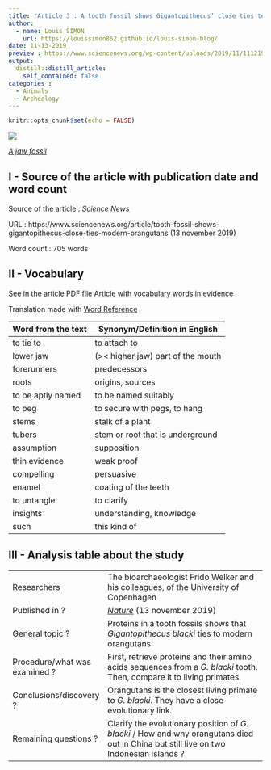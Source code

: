 ```yaml
---
title: "Article 3 : A tooth fossil shows Gigantopithecus’ close ties to modern orangutans"
author:
  - name: Louis SIMON
    url: https://louissimon862.github.io/louis-simon-blog/
date: 11-13-2019
preview : https://www.sciencenews.org/wp-content/uploads/2019/11/111219_BB_ancient-ape_feat-1028x579.jpg
output:
  distill::distill_article:
    self_contained: false
categories :
  - Animals
  - Archeology
---
```


```r
knitr::opts_chunk$set(echo = FALSE)
```

![](https://www.sciencenews.org/wp-content/uploads/2019/11/111219_BB_ancient-ape_feat-1028x579.jpg)

[*A jaw fossil*](https://www.sciencenews.org/wp-content/uploads/2019/11/111219_BB_ancient-ape_feat-1028x579.jpg)

## I - Source of the article with publication date and word count

Source of the article : [*Science News*](https://www.sciencenews.org/article/tooth-fossil-shows-gigantopithecus-close-ties-modern-orangutans)

URL : https://www.sciencenews.org/article/tooth-fossil-shows-gigantopithecus-close-ties-modern-orangutans (13 november 2019)
 
Word count : 705 words
 
## II - Vocabulary

See in the article PDF file [Article with vocabulary words in evidence](https://github.com/LouisSimon862/louis-simon-blog/blob/master/pdf/Article3%2Bvoc.pdf)

Translation made with [Word Reference](https://www.wordreference.com/)

| Word from the text | Synonym/Definition in English | French translation |
| ------------------- | ------------------------------ |
| to tie to | to attach to | avoir un lien avec, être lié avec |
| lower jaw | (>< higher jaw) part of the mouth | mâchoire inférieure |
| forerunners | predecessors | prédécesseurs |
| roots | origins, sources | racines, origines |
| to be aptly named | to be named suitably | bien porter son nom |
| to peg | to secure with pegs, to hang | rattacher, fixer |
| stems | stalk of a plant | tige |
| tubers | stem or root that is underground | tubercule |
| assumption | supposition | hypothèse |
| thin evidence | weak proof | indice faible |
| compelling | persuasive | irréfutable |
| enamel | coating of the teeth | émail |
| to untangle | to clarify | résoudre, éclaircir, démêmler | 
| insights | understanding, knowledge | idée, compréhension, vision |
| such | this kind of | de tel(le)(s) |

## III - Analysis table about the study

|                              |                                                                     |
| ---------------------------- | ------------------------------------------------------------------- |
| Researchers                  | The bioarchaeologist Frido Welker and his colleagues, of the University of Copenhagen  |
| Published in ?                |  [*Nature*](https://www.nature.com/articles/s41586-019-1728-8.epdf?referrer_access_token=4pKJzhkqjzULKPiRK7EHbNRgN0jAjWel9jnR3ZoTv0PP72B16iuotO9r1GCwA8ZV-Azg7jC7qeldz9uqEKDvvyWU7nFjoLaNnxLupyB8MQDlu8MvCyjUSicXdDVoPfTdPcdYaE99W1x_DFoWL30a5DYQDM-5H4uE8rUjgxESqfBwQ6-0-ic1kUlOQXmnNH_LE_yW5SjHePWdPmVG5KwJ8F_xZJXdsM0WlBPZUROqrvNaty8Rz-XxXSOqhL0ycuxg4lo_i3P-E4ozas7DFI6P7A4Sa5og36bNEjo-VYb6NvA%3D&tracking_referrer=www.sciencenews.org) (13 november 2019)              |
| General topic ?               | Proteins in a tooth fossils shows that *Gigantopithecus blacki* ties to modern orangutans  |
| Procedure/what was examined ? | First, retrieve proteins and their amino acids sequences from a *G. blacki* tooth. Then, compare it to living primates. |  
| Conclusions/discovery ?       | Orangutans is the closest living primate to *G. blacki*. They have a close evolutionary link.   |
| Remaining questions ?         | Clarify the evolutionary position of *G. blacki* / How and why orangutans died out in China but still live on two Indonesian islands ?|

